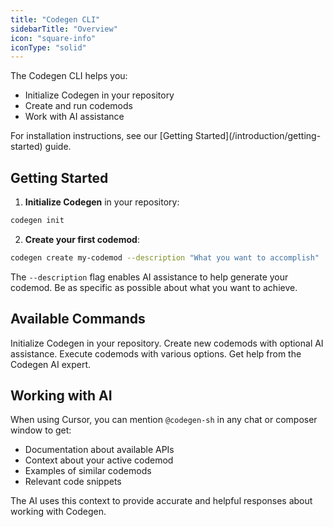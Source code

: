 ```yaml
---
title: "Codegen CLI"
sidebarTitle: "Overview"
icon: "square-info"
iconType: "solid"
---
```


The Codegen CLI helps you:

- Initialize Codegen in your repository
- Create and run codemods
- Work with AI assistance

<Note>
  For installation instructions, see our [Getting
  Started](/introduction/getting-started) guide.
</Note>

## Getting Started

1. **Initialize Codegen** in your repository:

```bash
codegen init
```

2. **Create your first codemod**:

```bash
codegen create my-codemod --description "What you want to accomplish"
```

The `--description` flag enables AI assistance to help generate your codemod. Be as specific as possible about what you want to achieve.

## Available Commands

<CardGroup cols={2}>
  <Card title="init" icon="power-off" href="/cli/init">
    Initialize Codegen in your repository.
  </Card>
  <Card title="create" icon="plus" href="/cli/create">
    Create new codemods with optional AI assistance.
  </Card>
  <Card title="run" icon="play" href="/cli/run">
    Execute codemods with various options.
  </Card>
  <Card title="expert" icon="robot" href="/cli/expert">
    Get help from the Codegen AI expert.
  </Card>
</CardGroup>

## Working with AI

When using Cursor, you can mention `@codegen-sh` in any chat or composer window to get:

- Documentation about available APIs
- Context about your active codemod
- Examples of similar codemods
- Relevant code snippets

The AI uses this context to provide accurate and helpful responses about working with Codegen.
